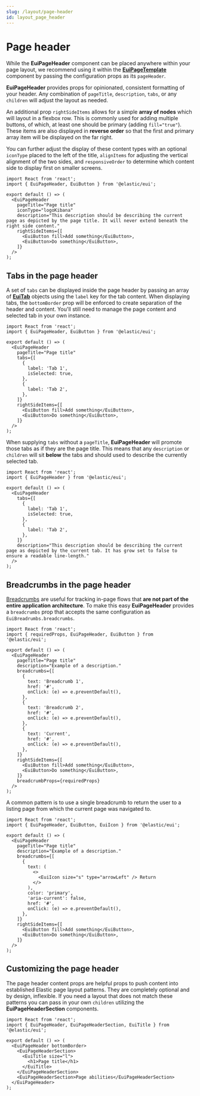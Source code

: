 ```yaml
---
slug: /layout/page-header
id: layout_page_header
---
```


# Page header

While the **EuiPageHeader** component can be placed anywhere within your page layout, we recommend using it within the [**EuiPageTemplate**](/docs/templates/page-template) component by passing the configuration props as its `pageHeader`.

**EuiPageHeader** provides props for opinionated, consistent formatting of your header. Any combination of `pageTitle`, `description`, `tabs`, or any `children` will adjust the layout as needed.

An additional prop `rightSideItems` allows for a simple **array of nodes** which will layout in a flexbox row. This is commonly used for adding multiple buttons, of which, at least one should be primary (adding `fill="true"`). These items are also displayed in **reverse order** so that the first and primary array item will be displayed on the far right.

You can further adjust the display of these content types with an optional `iconType` placed to the left of the title, `alignItems` for adjusting the vertical alignment of the two sides, and `responsiveOrder` to determine which content side to display first on smaller screens.

```tsx interactive
import React from 'react';
import { EuiPageHeader, EuiButton } from '@elastic/eui';

export default () => (
  <EuiPageHeader
    pageTitle="Page title"
    iconType="logoKibana"
    description="This description should be describing the current page as depicted by the page title. It will never extend beneath the right side content."
    rightSideItems={[
      <EuiButton fill>Add something</EuiButton>,
      <EuiButton>Do something</EuiButton>,
    ]}
  />
);
```

## Tabs in the page header

A set of `tabs` can be displayed inside the page header by passing an array of [**EuiTab**](/docs/navigation/tabs) objects using the `label` key for the tab content. When displaying tabs, the `bottomBorder` prop will be enforced to create separation of the header and content. You'll still need to manage the page content and selected tab in your own instance.

```tsx interactive
import React from 'react';
import { EuiPageHeader, EuiButton } from '@elastic/eui';

export default () => (
  <EuiPageHeader
    pageTitle="Page title"
    tabs={[
      {
        label: 'Tab 1',
        isSelected: true,
      },
      {
        label: 'Tab 2',
      },
    ]}
    rightSideItems={[
      <EuiButton fill>Add something</EuiButton>,
      <EuiButton>Do something</EuiButton>,
    ]}
  />
);
```

When supplying `tabs` without a `pageTitle`, **EuiPageHeader** will promote those tabs as if they are the page title. This means that any `description` or `children` will sit **below** the tabs and should used to describe the currently selected tab.

```tsx interactive
import React from 'react';
import { EuiPageHeader } from '@elastic/eui';

export default () => (
  <EuiPageHeader
    tabs={[
      {
        label: 'Tab 1',
        isSelected: true,
      },
      {
        label: 'Tab 2',
      },
    ]}
    description="This description should be describing the current page as depicted by the current tab. It has grow set to false to ensure a readable line-length."
  />
);
```

## Breadcrumbs in the page header

[Breadcrumbs](/docs/navigation/breadcrumbs) are useful for tracking in-page flows that **are not part of the entire application architecture**. To make this easy **EuiPageHeader** provides a `breadcrumbs` prop that accepts the same configuration as `EuiBreadrumbs.breadcrumbs`.

```tsx interactive
import React from 'react';
import { requiredProps, EuiPageHeader, EuiButton } from '@elastic/eui';

export default () => (
  <EuiPageHeader
    pageTitle="Page title"
    description="Example of a description."
    breadcrumbs={[
      {
        text: 'Breadcrumb 1',
        href: '#',
        onClick: (e) => e.preventDefault(),
      },
      {
        text: 'Breadcrumb 2',
        href: '#',
        onClick: (e) => e.preventDefault(),
      },
      {
        text: 'Current',
        href: '#',
        onClick: (e) => e.preventDefault(),
      },
    ]}
    rightSideItems={[
      <EuiButton fill>Add something</EuiButton>,
      <EuiButton>Do something</EuiButton>,
    ]}
    breadcrumbProps={requiredProps}
  />
);
```

A common pattern is to use a single breadcrumb to return the user to a listing page from which the current page was navigated to.

```tsx interactive
import React from 'react';
import { EuiPageHeader, EuiButton, EuiIcon } from '@elastic/eui';

export default () => (
  <EuiPageHeader
    pageTitle="Page title"
    description="Example of a description."
    breadcrumbs={[
      {
        text: (
          <>
            <EuiIcon size="s" type="arrowLeft" /> Return
          </>
        ),
        color: 'primary',
        'aria-current': false,
        href: '#',
        onClick: (e) => e.preventDefault(),
      },
    ]}
    rightSideItems={[
      <EuiButton fill>Add something</EuiButton>,
      <EuiButton>Do something</EuiButton>,
    ]}
  />
);
```

## Customizing the page header

The page header content props are helpful props to push content into established Elastic page layout patterns. They are completely optional and by design, inflexible. If you need a layout that does not match these patterns you can pass in your own `children` utilizing the **EuiPageHeaderSection** components.

```tsx interactive
import React from 'react';
import { EuiPageHeader, EuiPageHeaderSection, EuiTitle } from '@elastic/eui';

export default () => (
  <EuiPageHeader bottomBorder>
    <EuiPageHeaderSection>
      <EuiTitle size="l">
        <h1>Page title</h1>
      </EuiTitle>
    </EuiPageHeaderSection>
    <EuiPageHeaderSection>Page abilities</EuiPageHeaderSection>
  </EuiPageHeader>
);
```
